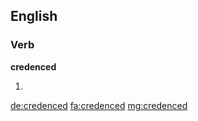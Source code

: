 ==English==

===Verb===
'''credenced'''

# {{en-past of|credence}}

[[de:credenced]]
[[fa:credenced]]
[[mg:credenced]]
